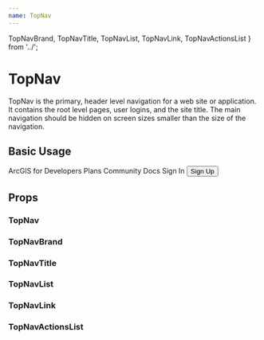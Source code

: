 ```yaml
---
name: TopNav
---
```




  TopNavBrand,
  TopNavTitle,
  TopNavList,
  TopNavLink,
  TopNavActionsList
} from '../';

# TopNav

TopNav is the primary, header level navigation for a web site or application. It
contains the root level pages, user logins, and the site title. The main
navigation should be hidden on screen sizes smaller than the size of the
navigation.

## Basic Usage

<Playground>
  <div>
    <GuideExample>
      <TopNav>
        <TopNavBrand href="#" src={EsriLogo} />
        <TopNavTitle href="#">ArcGIS for Developers</TopNavTitle>
        <TopNavList>
          <TopNavLink href="#" active>
            Plans
          </TopNavLink>
          <TopNavLink href="#">Community</TopNavLink>
          <TopNavLink href="#">Docs</TopNavLink>
        </TopNavList>
        <TopNavActionsList>
          <TopNavLink href="#">Sign In</TopNavLink>
          <Button clear>Sign Up</Button>
        </TopNavActionsList>
      </TopNav>
    </GuideExample>
  </div>
</Playground>

## Props

### TopNav
<PropsTable of={TopNav} />

### TopNavBrand
<PropsTable of={TopNavBrand} />

### TopNavTitle
<PropsTable of={TopNavTitle} />

### TopNavList
<PropsTable of={TopNavList} />

### TopNavLink
<PropsTable of={TopNavLink} />

### TopNavActionsList
<PropsTable of={TopNavActionsList} />
